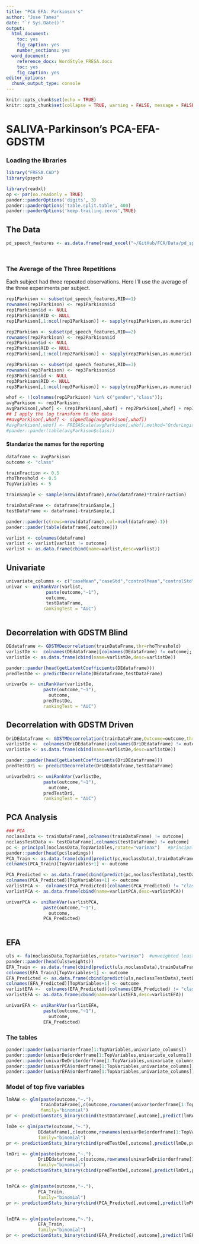 ```yaml
---
title: "PCA EFA: Parkinson's"
author: "Jose Tamez"
date: "`r Sys.Date()`"
output: 
  html_document: 
    toc: yes
    fig_caption: yes
    number_sections: yes
  word_document: 
    reference_docx: WordStyle_FRESA.docx
    toc: yes
    fig_caption: yes
editor_options:
  chunk_output_type: console
---
```



```r
knitr::opts_chunk$set(echo = TRUE)
knitr::opts_chunk$set(collapse = TRUE, warning = FALSE, message = FALSE,comment = "#>")
```

# SALIVA-Parkinson's PCA-EFA-GDSTM

### Loading the libraries

```r
library("FRESA.CAD")
library(psych)

library(readxl)
op <- par(no.readonly = TRUE)
pander::panderOptions('digits', 3)
pander::panderOptions('table.split.table', 400)
pander::panderOptions('keep.trailing.zeros',TRUE)

```


## The Data

```r

pd_speech_features <- as.data.frame(read_excel("~/GitHub/FCA/Data/pd_speech_features.xlsx",sheet = "pd_speech_features", range = "A2:ACB758"))




```

### The Average of the Three Repetitions

Each subject had three repeated observations. Here I'll use the average of the three experiments per subject.

```r
rep1Parkison <- subset(pd_speech_features,RID==1)
rownames(rep1Parkison) <- rep1Parkison$id
rep1Parkison$id <- NULL
rep1Parkison$RID <- NULL
rep1Parkison[,1:ncol(rep1Parkison)] <- sapply(rep1Parkison,as.numeric)

rep2Parkison <- subset(pd_speech_features,RID==2)
rownames(rep2Parkison) <- rep2Parkison$id
rep2Parkison$id <- NULL
rep2Parkison$RID <- NULL
rep2Parkison[,1:ncol(rep2Parkison)] <- sapply(rep2Parkison,as.numeric)

rep3Parkison <- subset(pd_speech_features,RID==3)
rownames(rep3Parkison) <- rep3Parkison$id
rep3Parkison$id <- NULL
rep3Parkison$RID <- NULL
rep3Parkison[,1:ncol(rep3Parkison)] <- sapply(rep3Parkison,as.numeric)

whof <- !(colnames(rep1Parkison) %in% c("gender","class"));
avgParkison <- rep1Parkison;
avgParkison[,whof] <- (rep1Parkison[,whof] + rep2Parkison[,whof] + rep3Parkison[,whof])/3
## I apply the log transform to the data
##avgParkison[,whof] <- signedlog(avgParkison[,whof])
#avgParkison[,whof] <- FRESAScale(avgParkison[,whof],method="OrderLogit")$scaledData
#pander::pander(table(avgParkison$class))

```

#### Standarize the names for the reporting

```r
dataframe <- avgParkison
outcome <- "class"

trainFraction <- 0.5
rhoThreshold <- 0.5
TopVariables <- 5

trainSample <- sample(nrow(dataframe),nrow(dataframe)*trainFraction)

trainDataFrame <- dataframe[trainSample,]
testDataFrame <- dataframe[-trainSample,]

```



```r
pander::pander(c(rows=nrow(dataframe),col=ncol(dataframe)-1))
pander::pander(table(dataframe[,outcome]))

varlist <- colnames(dataframe)
varlist <- varlist[varlist != outcome]
varlist <- as.data.frame(cbind(name=varlist,desc=varlist))

```


## Univariate

```r

univariate_columns <- c("caseMean","caseStd","controlMean","controlStd","controlKSP","ROCAUC","wilcox.Zvalue")
univar <- uniRankVar(varlist,
	           paste(outcome,"~1"),
	           outcome,
	           testDataFrame,
              rankingTest = "AUC")



```

## Decorrelation with GDSTM Blind

```r
DEdataframe <- GDSTMDecorrelation(trainDataFrame,thr=rhoThreshold)
varlistDe <-  colnames(DEdataframe)[colnames(DEdataframe) != outcome];
varlistDe <- as.data.frame(cbind(name=varlistDe,desc=varlistDe))

pander::pander(head(getLatentCoefficients(DEdataframe)))
predTestDe <- predictDecorrelate(DEdataframe,testDataFrame)

univarDe <- uniRankVar(varlistDe,
              paste(outcome,"~1"),
	            outcome,
              predTestDe,
              rankingTest = "AUC")


```

## Decorrelation with GDSTM Driven

```r

DriDEdataframe <- GDSTMDecorrelation(trainDataFrame,Outcome=outcome,thr=rhoThreshold)
varlistDe <-  colnames(DriDEdataframe)[colnames(DriDEdataframe) != outcome];
varlistDe <- as.data.frame(cbind(name=varlistDe,desc=varlistDe))

pander::pander(head(getLatentCoefficients(DriDEdataframe)))
predTestDri <- predictDecorrelate(DriDEdataframe,testDataFrame)

univarDeDri <- uniRankVar(varlistDe,
              paste(outcome,"~1"),
	            outcome,
              predTestDri,
              rankingTest = "AUC")


```


## PCA Analysis

```r

### PCA 
noclassData <- trainDataFrame[,colnames(trainDataFrame) != outcome]
noclassTestData <- testDataFrame[,colnames(testDataFrame) != outcome]
pc <- principal(noclassData,TopVariables,rotate="varimax")   #principal components
pander::pander(head(pc$loadings))
PCA_Train <- as.data.frame(cbind(predict(pc,noclassData),trainDataFrame[,outcome]))
colnames(PCA_Train)[TopVariables+1] <- outcome

PCA_Predicted <- as.data.frame(cbind(predict(pc,noclassTestData),testDataFrame[,outcome]))
colnames(PCA_Predicted)[TopVariables+1] <- outcome
varlistPCA <-  colnames(PCA_Predicted)[colnames(PCA_Predicted) != "class"];
varlistPCA <- as.data.frame(cbind(name=varlistPCA,desc=varlistPCA))

univarPCA <- uniRankVar(varlistPCA,
              paste(outcome,"~1"),
	            outcome,
              PCA_Predicted)



```

## EFA
```r

uls <- fa(noclassData,TopVariables,rotate="varimax")  #unweighted least squares is minres 
pander::pander(head(uls$weights)) 
EFA_Train <- as.data.frame(cbind(predict(uls,noclassData),trainDataFrame[,outcome]))
colnames(EFA_Train)[TopVariables+1] <- outcome
EFA_Predicted <- as.data.frame(cbind(predict(uls,noclassTestData),testDataFrame[,outcome]))
colnames(EFA_Predicted)[TopVariables+1] <- outcome
varlistEFA <-  colnames(EFA_Predicted)[colnames(EFA_Predicted) != "class"];
varlistEFA <- as.data.frame(cbind(name=varlistEFA,desc=varlistEFA))

univarEFA <- uniRankVar(varlistEFA,
              paste(outcome,"~1"),
	            outcome,
              EFA_Predicted)


```

### The tables

```r
pander::pander(univar$orderframe[1:TopVariables,univariate_columns])
pander::pander(univarDe$orderframe[1:TopVariables,univariate_columns])
pander::pander(univarDeDri$orderframe[1:TopVariables,univariate_columns])
pander::pander(univarPCA$orderframe[1:TopVariables,univariate_columns])
pander::pander(univarEFA$orderframe[1:TopVariables,univariate_columns])

```

### Model of top five variables

```r

lmRAW <- glm(paste(outcome,"~."),
             trainDataFrame[,c(outcome,rownames(univar$orderframe[1:TopVariables,]))],
             family="binomial")
pr <- predictionStats_binary(cbind(testDataFrame[,outcome],predict(lmRAW,testDataFrame)),"Top Raw",cex=0.95)

lmDe <- glm(paste(outcome,"~."),
            DEdataframe[,c(outcome,rownames(univarDe$orderframe[1:TopVariables,]))],
            family="binomial")
pr <- predictionStats_binary(cbind(predTestDe[,outcome],predict(lmDe,predTestDe)),"Top Blind:GDSTM",cex=0.95)

lmDri <- glm(paste(outcome,"~."),
            DriDEdataframe[,c(outcome,rownames(univarDeDri$orderframe[1:TopVariables,]))],
            family="binomial")
pr <- predictionStats_binary(cbind(predTestDe[,outcome],predict(lmDri,predTestDri)),"Top Driven:GDSTM",cex=0.95)


lmPCA <- glm(paste(outcome,"~."),
            PCA_Train,
            family="binomial")
pr <- predictionStats_binary(cbind(PCA_Predicted[,outcome],predict(lmPCA,PCA_Predicted)),"Top PCA",cex=0.95)


lmEFA <- glm(paste(outcome,"~."),
            EFA_Train,
            family="binomial")
pr <- predictionStats_binary(cbind(EFA_Predicted[,outcome],predict(lmEFA,EFA_Predicted)),"Top EFA",cex=0.95)


```

